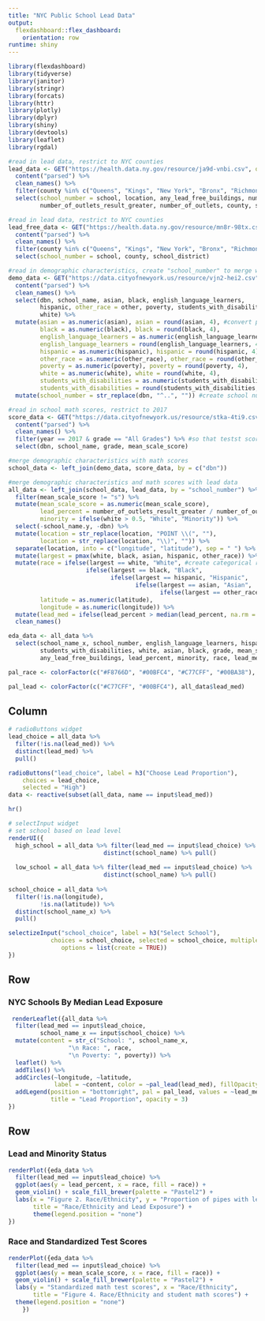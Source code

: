 ```yaml
---
title: "NYC Public School Lead Data"
output: 
  flexdashboard::flex_dashboard:
    orientation: row
runtime: shiny
---
```


```r
library(flexdashboard)
library(tidyverse)
library(janitor)
library(stringr)
library(forcats)
library(httr)
library(plotly)
library(dplyr)
library(shiny)
library(devtools)
library(leaflet)
library(rgdal)
```

```r
#read in lead data, restrict to NYC counties
lead_data <- GET("https://health.data.ny.gov/resource/ja9d-vnbi.csv", query = list(`$limit` = 5000)) %>% 
  content("parsed") %>% 
  clean_names() %>% 
  filter(county %in% c("Queens", "Kings", "New York", "Bronx", "Richmond")) %>% 
  select(school_number = school, location, any_lead_free_buildings, number_of_outlets_result_less, 
         number_of_outlets_result_greater, number_of_outlets, county, school_district)
```

```r
#read in lead data, restrict to NYC counties
lead_free_data <- GET("https://health.data.ny.gov/resource/mn8r-98tx.csv", query = list(`$limit` = 5000)) %>% 
  content("parsed") %>% 
  clean_names() %>% 
  filter(county %in% c("Queens", "Kings", "New York", "Bronx", "Richmond")) %>% 
  select(school_number = school, county, school_district)
```

```r
#read in demographic characteristics, create "school_number" to merge with lead data
demo_data <- GET("https://data.cityofnewyork.us/resource/vjn2-hei2.csv", query = list(`$limit` = 2000)) %>% 
  content("parsed") %>% 
  clean_names() %>% 
  select(dbn, school_name, asian, black, english_language_learners, 
         hispanic, other_race = other, poverty, students_with_disabilities,
         white) %>% 
  mutate(asian = as.numeric(asian), asian = round(asian, 4), #convert proportions to numeric
         black = as.numeric(black), black = round(black, 4),
         english_language_learners = as.numeric(english_language_learners), 
         english_language_learners = round(english_language_learners, 4),
         hispanic = as.numeric(hispanic), hispanic = round(hispanic, 4),
         other_race = as.numeric(other_race), other_race = round(other_race, 4),
         poverty = as.numeric(poverty), poverty = round(poverty, 4),
         white = as.numeric(white), white = round(white, 4),
         students_with_disabilities = as.numeric(students_with_disabilities), 
         students_with_disabilities = round(students_with_disabilities, 4)) %>% # round proportions
  mutate(school_number = str_replace(dbn, "^..", "")) #create school number to merge with lead data
```

```r
#read in school math scores, restrict to 2017
score_data <- GET("https://data.cityofnewyork.us/resource/stka-4ti9.csv", query = list(`$limit` = 25000)) %>% 
  content("parsed") %>% 
  clean_names() %>% 
  filter(year == 2017 & grade == "All Grades") %>% #so that testst scores are AFTER lead measurement
  select(dbn, school_name, grade, mean_scale_score)
```

```r
#merge demographic characteristics with math scores
school_data <- left_join(demo_data, score_data, by = c("dbn"))

#merge demographic characteristics and math scores with lead data
all_data <- left_join(school_data, lead_data, by = "school_number") %>% 
  filter(mean_scale_score != "s") %>% 
  mutate(mean_scale_score = as.numeric(mean_scale_score),
         lead_percent = number_of_outlets_result_greater / number_of_outlets, #percent of outlets with lead
         minority = ifelse(white > 0.5, "White", "Minority")) %>% 
  select(-school_name.y, -dbn) %>% 
  mutate(location = str_replace(location, "POINT \\(", ""),
         location = str_replace(location, "\\)", "")) %>% 
  separate(location, into = c("longitude", "latitude"), sep = " ") %>% #separate lat and long
  mutate(largest = pmax(white, black, asian, hispanic, other_race)) %>% 
  mutate(race = ifelse(largest == white, "White", #create categorical race category
                      ifelse(largest == black, "Black",
                             ifelse(largest == hispanic, "Hispanic",
                                    ifelse(largest == asian, "Asian",
                                           ifelse(largest == other_race, "Other", "Missing"))))),
         latitude = as.numeric(latitude),
         longitude = as.numeric(longitude)) %>% 
  mutate(lead_med = ifelse(lead_percent > median(lead_percent, na.rm = TRUE), "High", "Low")) %>% 
  clean_names()

eda_data <- all_data %>%
  select(school_name_x, school_number, english_language_learners, hispanic, other_race, poverty,
         students_with_disabilities, white, asian, black, grade, mean_scale_score,
         any_lead_free_buildings, lead_percent, minority, race, lead_med)

pal_race <- colorFactor(c("#F8766D", "#00BFC4", "#C77CFF", "#00BA38"), all_data$race)

pal_lead <- colorFactor(c("#C77CFF", "#00BFC4"), all_data$lead_med)
```


Column {.sidebar}
-----------------------------------------------------------------------

```r
# radioButtons widget
lead_choice = all_data %>%
  filter(!is.na(lead_med)) %>% 
  distinct(lead_med) %>% 
  pull()

radioButtons("lead_choice", label = h3("Choose Lead Proportion"),
    choices = lead_choice, 
    selected = "High")
data <- reactive(subset(all_data, name == input$lead_med))

hr()

# selectInput widget
# set school based on lead level
renderUI({
  high_school = all_data %>% filter(lead_med == input$lead_choice) %>% 
                           distinct(school_name) %>% pull()
  
  low_school = all_data %>% filter(lead_med == input$lead_choice) %>% 
                           distinct(school_name) %>% pull()
  
school_choice = all_data %>% 
  filter(!is.na(longitude),
         !is.na(latitude)) %>%
  distinct(school_name_x) %>% 
  pull()

selectizeInput("school_choice", label = h3("Select School"),
            choices = school_choice, selected = school_choice, multiple = TRUE,
               options = list(create = TRUE))
})

```

Row
-----------------------------------------------------------------------

### NYC Schools By Median Lead Exposure

```r
 renderLeaflet({all_data %>%
  filter(lead_med == input$lead_choice,
         school_name_x == input$school_choice) %>% 
  mutate(content = str_c("School: ", school_name_x,
                 "\n Race: ", race, 
                 "\n Poverty: ", poverty)) %>% 
  leaflet() %>% 
  addTiles() %>% 
  addCircles(~longitude, ~latitude, 
             label = ~content, color = ~pal_lead(lead_med), fillOpacity = 3) %>% 
  addLegend(position = "bottomright", pal = pal_lead, values = ~lead_med,
            title = "Lead Proportion", opacity = 3)
})
```

Row {data-width=350}
-----------------------------------------------------------------------

### Lead and Minority Status

```r
renderPlot({eda_data %>%
  filter(lead_med == input$lead_choice) %>% 
  ggplot(aes(y = lead_percent, x = race, fill = race)) + 
  geom_violin() + scale_fill_brewer(palette = "Pastel2") +
  labs(x = "Figure 2. Race/Ethnicity", y = "Proportion of pipes with lead > 15 ppb",
       title = "Race/Ethnicity and Lead Exposure") +
       theme(legend.position = "none")
})
```

### Race and Standardized Test Scores

```r
renderPlot({eda_data %>%
  filter(lead_med == input$lead_choice) %>% 
  ggplot(aes(y = mean_scale_score, x = race, fill = race)) + 
  geom_violin() + scale_fill_brewer(palette = "Pastel2") +
  labs(y = "Standardized math test scores", x = "Race/Ethnicity",
       title = "Figure 4. Race/Ethnicity and student math scores") +
  theme(legend.position = "none")
    })
```

